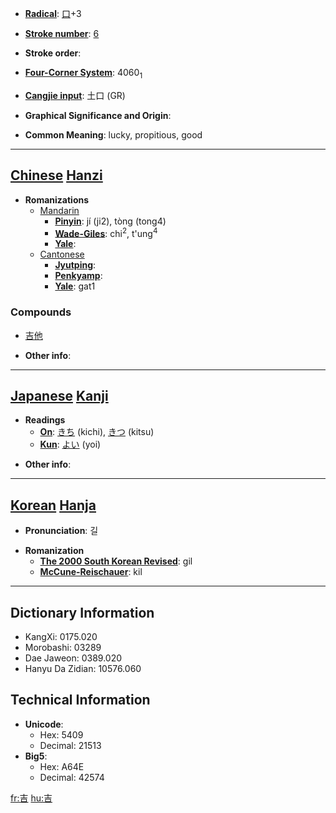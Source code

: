 * '''[[Wiktionary:Chinese radical index| Radical]]''': [[Wiktionary:Chinese radical index 口|口]]+3

* '''[[Wiktionary:Chinese total strokes index|Stroke number]]''': [[Wiktionary:Chinese total strokes index 6|6]]

* '''Stroke order''': 

* '''[[Wiktionary:Chinese four corner index|Four-Corner System]]''': 4060<sub>1</sub>

* '''[[Wiktionary:Chinese Cangjie index|Cangjie input]]''': 土口 (GR)

* '''Graphical Significance and Origin''': 

* '''Common Meaning''': lucky, propitious, good

----

== [[Chinese]] [[Hanzi]] ==

* '''Romanizations'''
** [[Mandarin]]
*** '''[[Pinyin]]''': jí (ji2), tòng (tong4)
*** '''[[Wade-Giles]]''': chi<sup>2</sup>, t'ung<sup>4</sup>
*** '''[[Yale]]''': 
**[[Cantonese]]
***'''[[Jyutping]]''':
***'''[[Penkyamp]]''': 
***'''[[Yale]]''': gat1

===Compounds===
*[[吉他]]

* '''Other info''': 

----

== [[Japanese]] [[Kanji]] ==

* '''Readings'''
** '''[[On]]''': [[きち]] (kichi), [[きつ]] (kitsu)
** '''[[Kun]]''': [[よい]] (yoi)

* '''Other info''':  

----

== [[Korean]] [[Hanja]] ==

* '''Pronunciation''': 길

* '''Romanization'''
** '''[[The 2000 South Korean Revised Romanization|The 2000 South Korean Revised]]''': gil
** '''[[McCune-Reischauer]]''': kil

----

== Dictionary Information ==

* KangXi: 0175.020
* Morobashi: 03289
* Dae Jaweon: 0389.020
* Hanyu Da Zidian: 10576.060

== Technical Information ==

* '''Unicode''':
** Hex: 5409
** Decimal: 21513
* '''Big5''':
** Hex: A64E
** Decimal: 42574

[[fr:吉]]
[[hu:吉]]